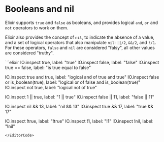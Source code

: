 
# Booleans and nil

Elixir supports `true` and `false` as booleans, and provides logical `and`, `or` and `not` operators to work on them.

Elixir also provides the concept of `nil`, to indicate the absence of a value, and a set of logical operators that also manipulate `nil`: `||/2`, `&&/2`, and `!/1`. For these operators, `false` and `nil` are considered "falsy", all other values are considered "truthy".


<EditorCode>
```elixir
IO.inspect true, label: "true"
IO.inspect false, label: "false"
IO.inspect true == false, label: "is true equal to false"

IO.inspect true and true, label: "logical and of true and true"
IO.inspect false or is_boolean(true), label: "logical or of false and is_boolean(true)"
IO.inspect not true, label: "logical not of true"

IO.inspect 1 || true, label: "1 || true"
IO.inspect false || 11, label: "false || 11"

IO.inspect nil && 13, label: "nil && 13"
IO.inspect true && 17, label: "true && 17"


IO.inspect !true, label: "!true"
IO.inspect !1, label: "!1"
IO.inspect !nil, label: "!nil"
```
</EditorCode>
